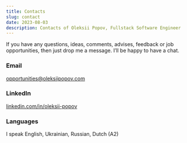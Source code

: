 ```yaml
---
title: Contacts
slug: contact
date: 2023-08-03
description: Contacts of Oleksii Popov, Fullstack Software Engineer
---
```


If you have any questions, ideas, comments, advises, feedback or job opportunities, then just drop me a message. I’ll be happy to have a chat.

### Email

[opportunities@oleksiipopov.com](mailto:opportunities@oleksiipopov.com)

### LinkedIn

[linkedin.com/in/oleksii-popov](https://linkedin.com/in/oleksii-popov)

### Languages

I speak English, Ukrainian, Russian, Dutch (A2)
